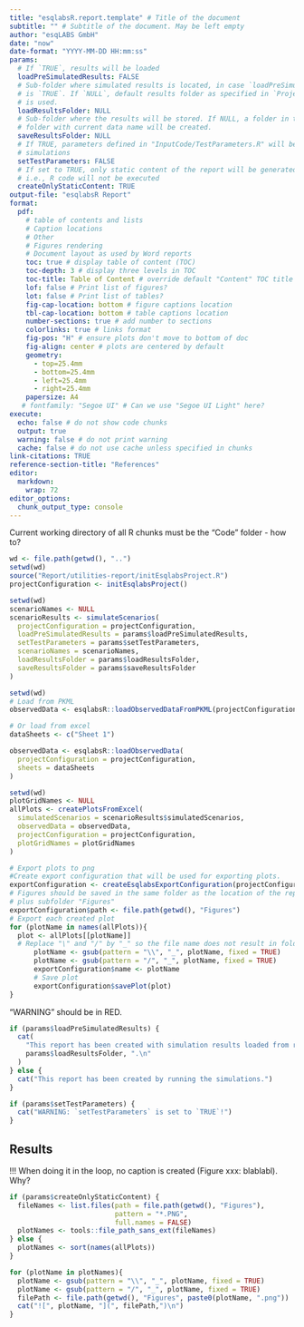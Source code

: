 ```yaml
---
title: "esqlabsR.report.template" # Title of the document
subtitle: "" # Subtitle of the document. May be left empty
author: "esqLABS GmbH"
date: "now"
date-format: "YYYY-MM-DD HH:mm:ss"
params:
  # If `TRUE`, results will be loaded
  loadPreSimulatedResults: FALSE
  # Sub-folder where simulated results is located, in case `loadPreSimulatedResults`
  # is `TRUE`. If `NULL`, default results folder as specified in `ProjectConfiguration`
  # is used.
  loadResultsFolder: NULL
  # Sub-folder where the results will be stored. If NULL, a folder in the "Results"
  # folder with current data name will be created.
  saveResultsFolder: NULL
  # If TRUE, parameters defined in "InputCode/TestParameters.R" will be applied to all
  # simulations
  setTestParameters: FALSE
  # If set to TRUE, only static content of the report will be generated,
  # i.e., R code will not be executed
  createOnlyStaticContent: TRUE
output-file: "esqlabsR Report"
format:
  pdf: 
    # table of contents and lists
    # Caption locations
    # Other
    # Figures rendering
    # Document layout as used by Word reports
    toc: true # display table of content (TOC)
    toc-depth: 3 # display three levels in TOC
    toc-title: Table of Content # override default "Content" TOC title
    lof: false # Print list of figures?
    lot: false # Print list of tables?
    fig-cap-location: bottom # figure captions location
    tbl-cap-location: bottom # table captions location
    number-sections: true # add number to sections
    colorlinks: true # links format
    fig-pos: "H" # ensure plots don't move to bottom of doc
    fig-align: center # plots are centered by default
    geometry:
      - top=25.4mm
      - bottom=25.4mm
      - left=25.4mm
      - right=25.4mm
    papersize: A4
   # fontfamily: "Segoe UI" # Can we use "Segoe UI Light" here?
execute:
  echo: false # do not show code chunks
  output: true
  warning: false # do not print warning
  cache: false # do not use cache unless specified in chunks
link-citations: TRUE
reference-section-title: "References"
editor:
  markdown:
    wrap: 72
editor_options:
  chunk_output_type: console
---
```


Current working directory of all R chunks must be the "Code" folder - how to?

```r
wd <- file.path(getwd(), "..")
setwd(wd)
source("Report/utilities-report/initEsqlabsProject.R")
projectConfiguration <- initEsqlabsProject()
```

```r
setwd(wd)
scenarioNames <- NULL
scenarioResults <- simulateScenarios(
  projectConfiguration = projectConfiguration,
  loadPreSimulatedResults = params$loadPreSimulatedResults,
  setTestParameters = params$setTestParameters,
  scenarioNames = scenarioNames,
  loadResultsFolder = params$loadResultsFolder,
  saveResultsFolder = params$saveResultsFolder
)
```

```r
setwd(wd)
# Load from PKML
observedData <- esqlabsR::loadObservedDataFromPKML(projectConfiguration)

# Or load from excel
dataSheets <- c("Sheet 1")

observedData <- esqlabsR::loadObservedData(
  projectConfiguration = projectConfiguration,
  sheets = dataSheets
)
```

```r
setwd(wd)
plotGridNames <- NULL
allPlots <- createPlotsFromExcel(
  simulatedScenarios = scenarioResults$simulatedScenarios,
  observedData = observedData,
  projectConfiguration = projectConfiguration,
  plotGridNames = plotGridNames
)
```

```r
# Export plots to png
#Create export configuration that will be used for exporting plots.
exportConfiguration <- createEsqlabsExportConfiguration(projectConfiguration)
# Figures should be saved in the same folder as the location of the report
# plus subfolder "Figures"
exportConfiguration$path <- file.path(getwd(), "Figures")
# Export each created plot
for (plotName in names(allPlots)){
  plot <- allPlots[[plotName]]
  # Replace "\" and "/" by "_" so the file name does not result in folders
      plotName <- gsub(pattern = "\\", "_", plotName, fixed = TRUE)
      plotName <- gsub(pattern = "/", "_", plotName, fixed = TRUE)
      exportConfiguration$name <- plotName
      # Save plot
      exportConfiguration$savePlot(plot)
}
```

\newpage

::: callout-note
"WARNING" should be in RED.
```r
if (params$loadPreSimulatedResults) {
  cat(
    "This report has been created with simulation results loaded from results folder ",
    params$loadResultsFolder, ".\n"
  )
} else {
  cat("This report has been created by running the simulations.")
}

if (params$setTestParameters) {
  cat("WARNING: `setTestParameters` is set to `TRUE`!")
}
```
:::

\newpage

## Results

!!! When doing it in the loop, no caption is created (Figure xxx: blablabl). Why?
```r
if (params$createOnlyStaticContent) {
  fileNames <- list.files(path = file.path(getwd(), "Figures"),
                          pattern = "*.PNG",
                          full.names = FALSE)
  plotNames <- tools::file_path_sans_ext(fileNames)
} else {
  plotNames <- sort(names(allPlots))
}

for (plotName in plotNames){
  plotName <- gsub(pattern = "\\", "_", plotName, fixed = TRUE)
  plotName <- gsub(pattern = "/", "_", plotName, fixed = TRUE)
  filePath <- file.path(getwd(), "Figures", paste0(plotName, ".png"))
  cat("![", plotName, "](", filePath,")\n")
}
```
